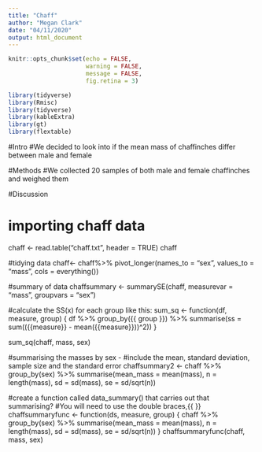 ```yaml
---
title: "Chaff"
author: "Megan Clark"
date: "04/11/2020"
output: html_document
---
```

```r
knitr::opts_chunk$set(echo = FALSE, 
                      warning = FALSE,
                      message = FALSE,
                      fig.retina = 3)
```

```r
library(tidyverse)
library(Rmisc)
library(tidyverse)
library(kableExtra)
library(gt)
library(flextable)
```

#Intro
#We decided to look into if the mean mass of chaffinches differ between male and female

#Methods
#We collected 20 samples of both male and female chaffinches and weighed them

#Discussion



# importing chaff data
chaff <- read.table("chaff.txt", header = TRUE)
chaff

#tidying data
chaff<- chaff%>% 
  pivot_longer(names_to = "sex", 
               values_to = "mass",
               cols = everything())

#summary of data
chaffsummary <- summarySE(chaff, measurevar = "mass",
                      groupvars = "sex")


#calculate the SS(x) for each group like this:
sum_sq <- function(df, measure, group) {
  df %>% group_by({{ group }}) %>% 
    summarise(ss = sum(({{measure}} - mean({{measure}}))^2))
}

sum_sq(chaff, mass, sex)

#summarising the masses by sex - 
#include the mean, standard deviation, sample size and the standard error
chaffsummary2 <- chaff %>% 
  group_by(sex) %>% 
  summarise(mean_mass = mean(mass),
            n = length(mass),
            sd = sd(mass),
            se = sd/sqrt(n))

#create a function called data_summary() that carries out that summarising? 
#You will need to use the double braces,{{ }}
chaffsummaryfunc <- function(ds, measure, group) {
  chaff %>% group_by(sex) %>% 
  summarise(mean_mass = mean(mass),
            n = length(mass),
            sd = sd(mass),
            se = sd/sqrt(n))
}
chaffsummaryfunc(chaff, mass, sex)










